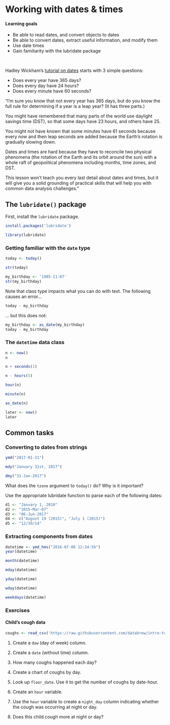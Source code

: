 # Working with dates & times {#dates}


#### Learning goals {-}

* Be able to read dates, and convert objects to dates
* Be able to convert dates, extract useful information, and modify them
* Use date times
* Gain familiarity with the lubridate package

&nbsp;

Hadley Wickham's [tutorial on dates](https://r4ds.had.co.nz/dates-and-times.html) starts with 3 simple questions:


-   Does every year have 365 days?
-   Does every day have 24 hours?
-   Does every minute have 60 seconds?

"I'm sure you know that not every year has 365 days, but do you know the full rule for determining if a year is a leap year? (It has three parts.)  

You might have remembered that many parts of the world use daylight savings time (DST), so that some days have 23 hours, and others have 25. 

You might not have known that some minutes have 61 seconds because every now and then leap seconds are added because the Earth's rotation is gradually slowing down.

Dates and times are hard because they have to reconcile two physical phenomena (the rotation of the Earth and its orbit around the sun) with a whole raft of geopolitical phenomena including months, time zones, and DST.  

This lesson won't teach you every last detail about dates and times, but it will give you a solid grounding of practical skills that will help you with common data analysis challenges."

## The `lubridate()` package  {-}

First, install the `lubridate` package.

```r
install.packages('lubridate')
```

```r
library(lubridate)
```

### Getting familiar with the `date` type  {-}

```r
today <- today()
```

```r
str(today)
```

```r
my_birthday <- '1985-11-07'
str(my_birthday)
```

Note that class type impacts what you can do with text. The following causes an error...

```r
today - my_birthday
```

... but this does not:

```r
my_birthday <- as_date(my_birthday)
today - my_birthday
```


### The `datetime` data class  {-}

```r
n <- now() 
n
```

```r
n + seconds(1)
```

```r
n - hours(5)
```

```r
hour(n)
```

```r
minute(n)
```

```r
as_date(n)
```

```r
later <- now()
later
```


## Common tasks {-}

### Converting to dates from strings  {-}

```r
ymd("2017-01-31")
```

```r
mdy("January 31st, 2017")
```

```r
dmy("31-Jan-2017")
```

What does the `tzone` argument to `today()` do? Why is it important?

Use the appropriate lubridate function to parse each of the following dates:

```r
d1 <- "January 1, 2010"
d2 <- "2015-Mar-07"
d3 <- "06-Jun-2017"
d4 <- c("August 19 (2015)", "July 1 (2015)")
d5 <- "12/30/14"
```

### Extracting components from dates  {-}

```r
datetime <- ymd_hms("2016-07-08 12:34:56")
year(datetime)
```

```r
month(datetime)
```

```r
mday(datetime)
```

```r
yday(datetime)
```

```r
wday(datetime)
```

```r
weekdays(datetime)
```


### Exercises

#### Child's cough data  {-}

```r
coughs <- read_csv('https://raw.githubusercontent.com/databrew/intro-to-data-science/main/data/coughs.csv')
```

1. Create a `dow` (day of week) column.

2. Create a `date` (without time) column.

3. How many coughs happened each day?

4. Create a chart of coughs by day.

5. Look up `floor_date`. Use it to get the number of coughs by date-hour.

6. Create an `hour` variable.

7. Use the `hour` variable to create a `night_day` column indicating whether the cough was occurring at night or day.

8. Does this child cough more at night or day?


